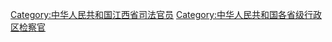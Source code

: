 [[Category:中华人民共和国江西省司法官员|Category:中华人民共和国江西省司法官员]]
[[Category:中华人民共和国各省级行政区检察官|Category:中华人民共和国各省级行政区检察官]]